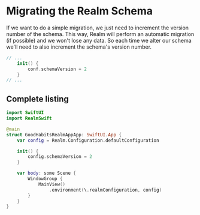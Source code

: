 # Migrating the Realm Schema

If we want to do a simple migration, we just need to increment the version number of the schema. This way, Realm will perform an automatic migration (if possible) and we won't lose any data. So each time we alter our schema we'll need to also increment the schema's version number.

```swift title='GoodHabitsRealmAppApp.swift'
// ...
    init() {
        conf.schemaVersion = 2
    }
// ...
```
## Complete listing

```swift title='GoodHabitsRealmAppApp.swift'
import SwiftUI
import RealmSwift

@main
struct GoodHabitsRealmAppApp: SwiftUI.App {
    var config = Realm.Configuration.defaultConfiguration

    init() {
        config.schemaVersion = 2
    }

    var body: some Scene {
        WindowGroup {
            MainView()
                .environment(\.realmConfiguration, config)
        }
    }
}
```
